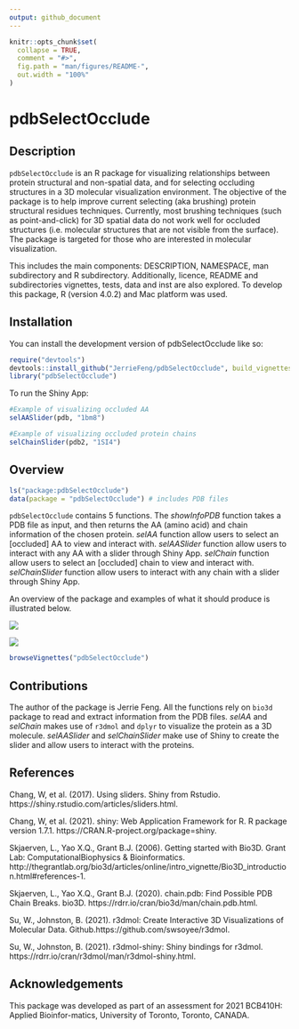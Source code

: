 ```yaml
---
output: github_document
---
```


<!-- README.md is generated from README.Rmd. Please edit that file -->

```r
knitr::opts_chunk$set(
  collapse = TRUE,
  comment = "#>",
  fig.path = "man/figures/README-",
  out.width = "100%"
)
```

# pdbSelectOcclude

<!-- badges: start -->
<!-- badges: end -->

## Description

`pdbSelectOcclude` is an R package for visualizing relationships between protein structural and non-spatial data, and for selecting occluding structures in a 3D molecular visualization environment. The objective of the package is to help improve current selecting (aka brushing) protein structural residues techniques. Currently, most brushing techniques (such as point-and-click) for 3D spatial data do not work well for occluded structures (i.e. molecular structures that are not visible from the surface). The package is targeted for those who are interested in molecular visualization.

This includes the main components: DESCRIPTION, NAMESPACE, man subdirectory and R subdirectory. Additionally, licence, README and subdirectories vignettes, tests, data and inst are also explored. To develop this package, R (version 4.0.2) and Mac platform was used. 

## Installation 

You can install the development version of pdbSelectOcclude like so:

``` r
require("devtools")
devtools::install_github("JerrieFeng/pdbSelectOcclude", build_vignettes = TRUE)
library("pdbSelectOcclude")
```

To run the Shiny App:
``` r
#Example of visualizing occluded AA
selAASlider(pdb, "1bm8")

#Example of visualizing occluded protein chains
selChainSlider(pdb2, "1SI4")
```

## Overview

``` r
ls("package:pdbSelectOcclude")
data(package = "pdbSelectOcclude") # includes PDB files
```

`pdbSelectOcclude` contains 5 functions. The *showInfoPDB* function takes a PDB 
file as input, and then returns the AA (amino acid) and chain information of the
chosen protein. *selAA* function allow users to select an [occluded] AA to view
and interact with. *selAASlider* function allow users to interact with any AA 
with a slider through Shiny App. *selChain* function allow users to select an 
[occluded] chain to view and interact with. *selChainSlider* function allow users
to interact with any chain with a slider through Shiny App.

An overview of the package and examples of what it should produce is illustrated below.

![](./inst/extdata/selChain.png)

![](./inst/extdata/selAA.png)

``` r
browseVignettes("pdbSelectOcclude")
```

## Contributions

The author of the package is Jerrie Feng. 
All the functions rely on `bio3d` package to read and extract information from the 
PDB files. *selAA* and *selChain* makes use of `r3dmol` and `dplyr` to visualize the
protein as a 3D molecule. *selAASlider* and *selChainSlider* make use of Shiny to
create the slider and allow users to interact with the proteins. 

## References

Chang, W, et al. (2017). Using sliders. Shiny from Rstudio. https://shiny.rstudio.com/articles/sliders.html.

Chang, W, et al. (2021). shiny: Web Application Framework for R. R package version 1.7.1. https://CRAN.R-project.org/package=shiny.

Skjaerven, L., Yao X.Q., Grant B.J. (2006). Getting started with Bio3D. Grant Lab: ComputationalBiophysics & Bioinformatics.  http://thegrantlab.org/bio3d/articles/online/intro_vignette/Bio3D_introduction.html#references-1.

Skjaerven, L., Yao X.Q., Grant B.J. (2020). chain.pdb: Find Possible PDB Chain Breaks.
bio3D. https://rdrr.io/cran/bio3d/man/chain.pdb.html.

Su, W., Johnston, B. (2021). r3dmol: Create Interactive 3D Visualizations of Molecular Data. Github.https://github.com/swsoyee/r3dmol.

Su, W., Johnston, B. (2021). r3dmol-shiny: Shiny bindings for r3dmol. https://rdrr.io/cran/r3dmol/man/r3dmol-shiny.html. 



## Acknowledgements

This  package  was  developed  as  part  of  an  assessment  for  2021  BCB410H:  Applied  Bioinfor-matics, University of Toronto, Toronto, CANADA.

